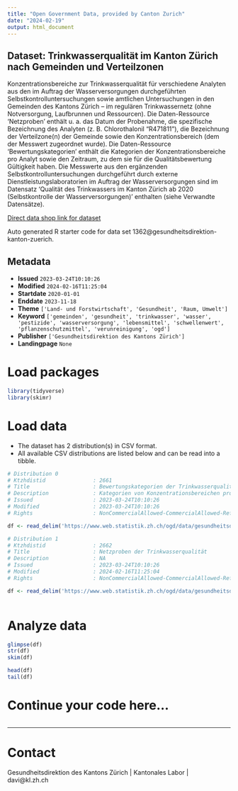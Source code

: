 ```yaml
---
title: "Open Government Data, provided by Canton Zurich"
date: "2024-02-19"
output: html_document
---
```


## Dataset: Trinkwasserqualität im Kanton Zürich nach Gemeinden und Verteilzonen

Konzentrationsbereiche zur Trinkwasserqualität für verschiedene Analyten aus den im Auftrag der Wasserversorgungen durchgeführten Selbstkontrolluntersuchungen sowie amtlichen Untersuchungen in den Gemeinden des Kantons Zürich – im regulären Trinkwassernetz (ohne Notversorgung, Laufbrunnen und Ressourcen). Die Daten-Ressource 'Netzproben' enthält u. a. das Datum der Probenahme, die spezifische Bezeichnung des Analyten (z. B. Chlorothalonil "R471811"), die Bezeichnung der Verteilzone(n) der Gemeinde sowie den Konzentrationsbereich (dem der Messwert zugeordnet wurde). Die Daten-Ressource 'Bewertungskategorien' enthält die Kategorien der Konzentrationsbereiche pro Analyt sowie den Zeitraum, zu dem sie für die Qualitätsbewertung Gültigkeit haben. Die Messwerte aus den ergänzenden Selbstkontrolluntersuchungen durchgeführt durch externe Dienstleistungslaboratorien im Auftrag der Wasserversorgungen sind im Datensatz 'Qualität des Trinkwassers im Kanton Zürich ab 2020 (Selbstkontrolle der Wasserversorgungen)' enthalten (siehe Verwandte Datensätze).

[Direct data shop link for dataset](https://www.zh.ch/de/politik-staat/statistik-daten/datenkatalog.html#/datasets/1362@gesundheitsdirektion-kanton-zuerich)

Auto generated R starter code for data set 1362@gesundheitsdirektion-kanton-zuerich.

## Metadata

- **Issued** `2023-03-24T10:10:26`
- **Modified** `2024-02-16T11:25:04`
- **Startdate** `2020-01-01`
- **Enddate** `2023-11-18`
- **Theme** `['Land- und Forstwirtschaft', 'Gesundheit', 'Raum, Umwelt']`
- **Keyword** `['gemeinden', 'gesundheit', 'trinkwasser', 'wasser', 'pestizide', 'wasserversorgung', 'lebensmittel', 'schwellenwert', 'pflanzenschutzmittel', 'verunreinigung', 'ogd']`
- **Publisher** `['Gesundheitsdirektion des Kantons Zürich']`
- **Landingpage** `None`


# Load packages

```r

library(tidyverse)
library(skimr)

```

# Load data

-   The dataset has 2 distribution(s) in CSV format.
-   All available CSV distributions are listed below and can be read into a tibble.

```r

# Distribution 0
# Ktzhdistid               : 2661
# Title                    : Bewertungskategorien der Trinkwasserqualität
# Description              : Kategorien von Konzentrationsbereichen pro Analyt zur Qualitätsbewertung. Variablen: 'analyt' = spezifische Bezeichnung des Indikators (z. B. Chlorothalonil "R471811"); 'kategorie' = Konzentrationsbereich von Messwerten; 'kategorie_sortierung' = Sortierung nach aufsteigender Konzentration; 'farbcode' = hexadezimaler Farbcode, der die Einfärbung der Kategorie in der Visualisierung des Kantonalen Labors bestimmt (siehe 'Trinkwasser' unter "Weitere Informationen"); 'start_datum' = Beginn der Gültigkeit des Konzentrationsbereichs; 'end_datum' = Ende der Gültigkeit des Konzentrationsbereichs; 'bemerkung' = Hinweise zum Grund der Änderung des Konzentrationsbereichs.
# Issued                   : 2023-03-24T10:10:26
# Modified                 : 2023-03-24T10:10:26
# Rights                   : NonCommercialAllowed-CommercialAllowed-ReferenceRequired

df <- read_delim('https://www.web.statistik.zh.ch/ogd/data/gesundheitsdirektion-kanton-zuerich/kl/twq-data/Konzentrationsbereiche.csv')

# Distribution 1
# Ktzhdistid               : 2662
# Title                    : Netzproben der Trinkwasserqualität
# Description              : NA
# Issued                   : 2023-03-24T10:10:26
# Modified                 : 2024-02-16T11:25:04
# Rights                   : NonCommercialAllowed-CommercialAllowed-ReferenceRequired

df <- read_delim('https://www.web.statistik.zh.ch/ogd/data/gesundheitsdirektion-kanton-zuerich/kl/twq-data/Trinkwasserqualitaetsexport.csv')



```

# Analyze data

```r

glimpse(df)
str(df)
skim(df)

head(df)
tail(df)

```

# Continue your code here...

```r

```

------------------------------------------------------------------------

# Contact

Gesundheitsdirektion des Kantons Zürich | Kantonales Labor | davi@kl.zh.ch
